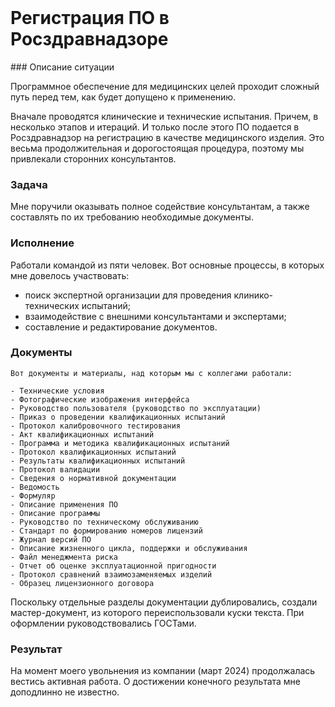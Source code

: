 
<br />

# Регистрация ПО в Росздравнадзоре

<Steps>
### Описание ситуации

Программное обеспечение для медицинских целей проходит сложный путь перед тем, как будет допущено к применению.

Вначале проводятся клинические и технические испытания. Причем, в несколько этапов и итераций. И только после этого ПО подается в Росздравнадзор на регистрацию в качестве медицинского изделия. Это весьма продолжительная и дорогостоящая процедура, поэтому мы привлекали сторонних консультантов.

### Задача

Мне поручили оказывать полное содействие консультантам, а также составлять по их требованию необходимые документы.

### Исполнение

Работали командой из пяти человек. Вот основные процессы, в которых мне довелось участвовать:

- поиск экспертной организации для проведения клинико-технических испытаний;
- взаимодействие с внешними консультантами и экспертами;
- составление и редактирование документов. 

### Документы

	Вот документы и материалы, над которым мы с коллегами работали:

	- Технические условия
	- Фотографические изображения интерфейса
	- Руководство пользователя (руководство по эксплуатации)
	- Приказ о проведении квалификационных испытаний
	- Протокол калибровочного тестирования
	- Акт квалификационных испытаний
	- Программа и методика квалификационных испытаний
	- Протокол квалификационных испытаний
	- Результаты квалификационных испытаний
	- Протокол валидации
	- Сведения о нормативной документации
	- Ведомость
	- Формуляр
	- Описание применения ПО 
	- Описание программы 
	- Руководство по техническому обслуживанию 
	- Стандарт по формированию номеров лицензий 
	- Журнал версий ПО 
	- Описание жизненного цикла, поддержки и обслуживания
	- Файл менеджмента риска 
	- Отчет об оценке эксплуатационной пригодности
	- Протокол сравнений взаимозаменяемых изделий
	- Образец лицензионного договора

Поскольку отдельные разделы документации дублировались, создали мастер-документ, из которого переиспользовали куски текста. При оформлении руководствовались ГОСТами.

### Результат

На момент моего увольнения из компании (март 2024) продолжалась вестись активная работа. О достижении конечного результата мне доподлинно не известно.

</Steps>